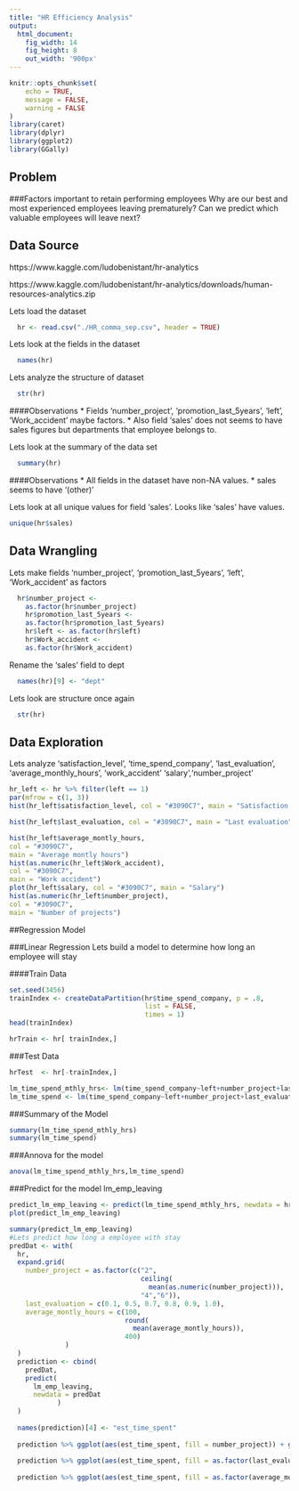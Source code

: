 ```yaml
---
title: "HR Efficiency Analysis"
output: 
  html_document:
    fig_width: 14
    fig_height: 8
    out_width: '900px'
---
```


```r
knitr::opts_chunk$set(
	echo = TRUE,
	message = FALSE,
	warning = FALSE
)
library(caret)
library(dplyr)
library(ggplot2)
library(GGally)
```

## Problem
###Factors important to retain performing employees
Why are our best and most experienced employees leaving prematurely? Can we predict which valuable employees will leave next?

## Data Source
https://www.kaggle.com/ludobenistant/hr-analytics

https://www.kaggle.com/ludobenistant/hr-analytics/downloads/human-resources-analytics.zip

Lets load the dataset
```r
  hr <- read.csv("./HR_comma_sep.csv", header = TRUE)
```

Lets look at the fields in the dataset
```r
  names(hr)
```

Lets analyze the structure of dataset
```r
  str(hr)
```
####Observations
* Fields 'number_project', 'promotion_last_5years', 'left', 'Work_accident' maybe factors.
* Also field 'sales' does not seems to have sales figures but departments that employee belongs to.

Lets look at the summary of the data set
```r
  summary(hr)
```
####Observations
* All fields in the dataset have non-NA values. 
* sales seems to have '(other)'

Lets look at all unique values for field 'sales'. Looks like 'sales' have values.
```r
unique(hr$sales)
```
## Data Wrangling

Lets make fields 'number_project', 'promotion_last_5years', 'left', 'Work_accident' as factors
```r
  hr$number_project <-
    as.factor(hr$number_project)
    hr$promotion_last_5years <-
    as.factor(hr$promotion_last_5years)
    hr$left <- as.factor(hr$left)
    hr$Work_accident <-
    as.factor(hr$Work_accident)
```

Rename the 'sales' field to dept
```r
  names(hr)[9] <- "dept"
```

Lets look are structure once again
```r
  str(hr)
```

## Data Exploration

Lets analyze 'satisfaction_level', 'time_spend_company', 'last_evaluation', 'average_monthly_hours', 'work_accident' 'salary','number_project'


```r
hr_left <- hr %>% filter(left == 1)
par(mfrow = c(1, 3))
hist(hr_left$satisfaction_level, col = "#3090C7", main = "Satisfaction level")

hist(hr_left$last_evaluation, col = "#3090C7", main = "Last evaluation")

hist(hr_left$average_montly_hours,
col = "#3090C7",
main = "Average montly hours")
hist(as.numeric(hr_left$Work_accident),
col = "#3090C7",
main = "Work accident")
plot(hr_left$salary, col = "#3090C7", main = "Salary")
hist(as.numeric(hr_left$number_project),
col = "#3090C7",
main = "Number of projects")
```


##Regression Model

###Linear Regression
Lets build a model to determine how long an employee will stay

####Train Data
```r

set.seed(3456)
trainIndex <- createDataPartition(hr$time_spend_company, p = .8, 
                                  list = FALSE, 
                                  times = 1)
head(trainIndex)

hrTrain <- hr[ trainIndex,]

```
###Test Data
```r
hrTest  <- hr[-trainIndex,]
```


```r
lm_time_spend_mthly_hrs<- lm(time_spend_company~left+number_project+last_evaluation+average_montly_hours+salary+Work_accident+satisfaction_level, data = hrTrain)
lm_time_spend <- lm(time_spend_company~left+number_project+last_evaluation+salary+Work_accident+satisfaction_level, data = hrTrain)
```

###Summary of the Model
```r

summary(lm_time_spend_mthly_hrs)
summary(lm_time_spend)
```

###Annova for the model
```r
anova(lm_time_spend_mthly_hrs,lm_time_spend)
```

###Predict for the model lm_emp_leaving
```r
predict_lm_emp_leaving <- predict(lm_time_spend_mthly_hrs, newdata = hrTest)
plot(predict_lm_emp_leaving)

summary(predict_lm_emp_leaving)
#Lets predict how long a employee with stay
predDat <- with(
  hr,
  expand.grid(
    number_project = as.factor(c("2", 
                                 ceiling(
                                   mean(as.numeric(number_project))),
                                 "4","6")),
    last_evaluation = c(0.1, 0.5, 0.7, 0.8, 0.9, 1.0),
    average_montly_hours = c(100, 
                             round(
                               mean(average_montly_hours)), 
                             400)
              )
  )
  prediction <- cbind(
    predDat,
    predict(
      lm_emp_leaving,
      newdata = predDat
            )
  )
   
  names(prediction)[4] <- "est_time_spent"
  
  prediction %>% ggplot(aes(est_time_spent, fill = number_project)) + geom_histogram()
  
  prediction %>% ggplot(aes(est_time_spent, fill = as.factor(last_evaluation))) + geom_histogram()
  
  prediction %>% ggplot(aes(est_time_spent, fill = as.factor(average_montly_hours))) + geom_histogram()

```

